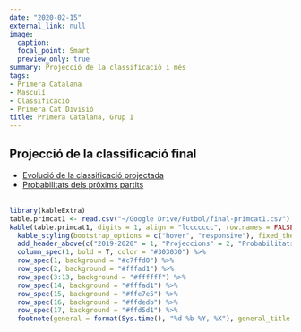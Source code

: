 ```yaml
---
date: "2020-02-15"
external_link: null
image:
  caption: 
  focal_point: Smart
  preview_only: true
summary: Projecció de la classificació i més
tags:
- Primera Catalana
- Masculí
- Classificació
- Primera Cat Divisió
title: Primera Catalana, Grup I
---
```

## Projecció de la classificació final

* [Evolució de la classificació projectada](projeccions/primera-cat1-evolucio/)
<br>
* [Probabilitats dels pròxims partits](projeccions/primera-cat1-partits/)
<br>
<br>
```r
library(kableExtra)
table.primcat1 <- read.csv("~/Google Drive/Futbol/final-primcat1.csv")
kable(table.primcat1, digits = 1, align = "lccccccc", row.names = FALSE, col.names = c("Club", "Punts", "GD", "Campió", "Playoffs", "Descens", "Atacar", "Defensar"))  %>%
  kable_styling(bootstrap_options = c("hover", "responsive"), fixed_thead = T) %>%
  add_header_above(c("2019-2020" = 1, "Projeccions" = 2, "Probabilitats" = 3, "Rànquings" = 2), background = "white") %>%
  column_spec(1, bold = T, color = "#303030") %>%
  row_spec(1, background = "#c7ffd0") %>%
  row_spec(2, background = "#fffad1") %>%
  row_spec(3:13, background = "#ffffff") %>%
  row_spec(14, background = "#fffad1") %>%
  row_spec(15, background = "#ffe7e5") %>%
  row_spec(16, background = "#ffdedb") %>%
  row_spec(17, background = "#ffd5d1") %>%
  footnote(general = format(Sys.time(), "%d %b %Y, %X"), general_title = "Actualitzat:", footnote_as_chunk = T)
```
